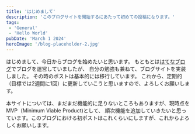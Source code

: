 ```yaml
---
title: 'はじめまして'
description: 'このブログサイトを開始するにあたって初めての投稿になります。'
tags:
 - 'General'
 - 'Hello World'
pubDate: 'March 1 2024'
heroImage: '/blog-placeholder-2.jpg'
---
```


はじめまして、今日からブログを始めたいと思います。
もともとは[はてなブログ](https://ymmryt.hatenablog.com/)でブログを運営していましたが、 自分の勉強も兼ねて、ブログサイトを実装しました。
その時のポストは基本的には移行しています。
これから、定期的（目標では2週間に1回）に更新していこうと思いますので、よろしくお願いします。

本サイトについては、まだまだ機能的に足りないところもありますが、現時点をMVP（Minimum Viable Product)として、
順次機能を追加していきたいと思っています。このブログにおける初ポストはこれくらいにしますが、これからよろしくお願いします。